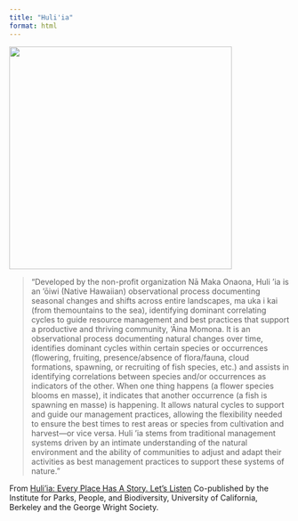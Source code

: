 ```yaml
---
title: "Huli'ia"
format: html
---
```

![](images/Huliiapic.png){fig-align=center, height=400}

> "Developed by the non-profit organization Nā Maka Onaona, Huli ‘ia is an ‘ōiwi (Native Hawaiian) observational process documenting seasonal changes and shifts across entire landscapes, ma uka i kai (from themountains to the sea), identifying dominant correlating cycles to guide resource management and best practices that support a productive and thriving community, ‘Āina Momona. It is an observational process documenting natural changes over time, identifies dominant cycles within certain species or occurrences (flowering, fruiting, presence/absence of flora/fauna, cloud formations, spawning, or recruiting of fish species, etc.) and assists in identifying correlations between species and/or occurrences as indicators of the other. When one thing happens (a flower species blooms en masse), it indicates that another occurrence (a fish is spawning en masse) is happening. It allows natural cycles to support and guide our management practices, allowing the flexibility needed to ensure the best times to rest areas or species from cultivation and harvest—or vice versa. Huli ‘ia stems from traditional management systems driven by an intimate understanding of the natural environment and the ability of communities to adjust and adapt their activities as best management practices to support these systems of nature."

From [Huli'ia: Every Place Has A Story. Let's Listen](https://escholarship.org/uc/item/75z2n81p){.external target="_blank"} Co-published by the Institute for Parks, People, and Biodiversity, University of California, Berkeley and the George Wright Society.

